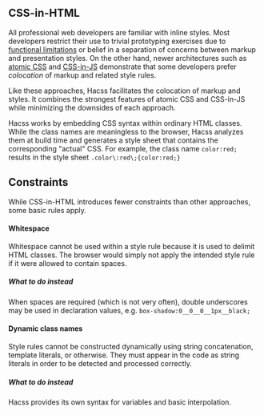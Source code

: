 
<Article
  title="Fundamentals"
  subtitle="What you need to know about Hacss">

## CSS-in-HTML
All professional web developers are familiar with inline styles. Most developers
restrict their use to trivial prototyping exercises due to
[functional limitations](https://stackoverflow.com/questions/131653/inline-style-to-act-as-hover-in-css)
or belief in a separation of concerns between markup and presentation styles. On
the other hand, newer architectures such as 
[atomic CSS](https://css-tricks.com/lets-define-exactly-atomic-css/) and
[CSS-in-JS](https://medium.com/dailyjs/what-is-actually-css-in-js-f2f529a2757)
demonstrate that some developers prefer _colocation_ of markup and related style
rules.

Like these approaches, Hacss facilitates the colocation of markup and styles. It
combines the strongest features of atomic CSS and CSS-in-JS while minimizing the
downsides of each approach.

Hacss works by embedding CSS syntax within ordinary HTML classes. While the
class names are meaningless to the browser, Hacss analyzes them at build time
and generates a style sheet that contains the corresponding "actual" CSS. For
example, the class name `color:red;` results in the style sheet
`.color\:red\;{color:red;}`

## Constraints

While CSS-in-HTML introduces fewer constraints than other approaches, some basic
rules apply.

#### Whitespace

Whitespace cannot be used within a style rule because it is used to delimit HTML
classes. The browser would simply not apply the intended style rule if it were
allowed to contain spaces.

##### What to do instead

When spaces are required (which is not very often), double underscores may be
used in declaration values, e.g. `box-shadow:0__0__0__1px__black;`

#### Dynamic class names

Style rules cannot be constructed dynamically using string concatenation,
template literals, or otherwise. They must appear in the code as string literals
in order to be detected and processed correctly.

##### What to do instead

Hacss provides its own syntax for variables and basic interpolation.

</Article>
